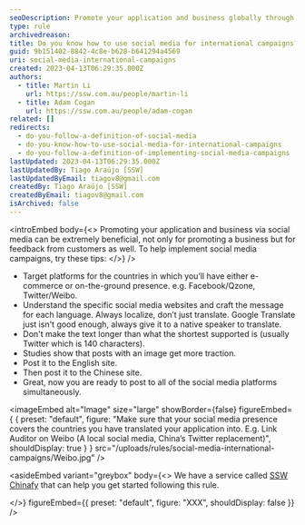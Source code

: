 ```yaml
---
seoDescription: Promote your application and business globally through targeted social media campaigns, localizing your message for each country's specific platforms.
type: rule
archivedreason:
title: Do you know how to use social media for international campaigns?
guid: 9b151402-8842-4c8e-b628-b641294a4569
uri: social-media-international-campaigns
created: 2023-04-13T06:29:35.000Z
authors:
  - title: Martin Li
    url: https://ssw.com.au/people/martin-li
  - title: Adam Cogan
    url: https://ssw.com.au/people/adam-cogan
related: []
redirects:
  - do-you-follow-a-definition-of-social-media
  - do-you-know-how-to-use-social-media-for-international-campaigns
  - do-you-follow-a-definition-of-implementing-social-media-campaigns
lastUpdated: 2023-04-13T06:29:35.000Z
lastUpdatedBy: Tiago Araújo [SSW]
lastUpdatedByEmail: tiagov8@gmail.com
createdBy: Tiago Araújo [SSW]
createdByEmail: tiagov8@gmail.com
isArchived: false
---
```


<introEmbed
  body={<>
Promoting your application and business via social media can be extremely beneficial, not only for promoting a business but for feedback from customers as well. To help implement social media campaigns, try these tips:
  </>}
/>
- Target platforms for the countries in which you’ll have either e-commerce or on-the-ground presence. e.g. Facebook/Qzone, Twitter/Weibo.
- Understand the specific social media websites and craft the message for each language. Always localize, don’t just translate. Google Translate just isn't good enough, always give it to a native speaker to translate.
- Don't make the text longer than what the shortest supported is (usually Twitter which is 140 characters).
- Studies show that posts with an image get more traction.
- Post it to the English site.
- Then post it to the Chinese site.
- Great, now you are ready to post to all of the social media platforms simultaneously.


<imageEmbed
  alt="Image"
  size="large"
  showBorder={false}
  figureEmbed={ {
    preset: "default",
    figure: "Make sure that your social media presence covers the countries you have translated your application into. E.g. Link Auditor on Weibo (A local social media, China’s Twitter replacement)",
    shouldDisplay: true
  } }
  src="/uploads/rules/social-media-international-campaigns/Weibo.jpg"
/>



<asideEmbed
  variant="greybox"
  body={<>
    We have a service called [SSW Chinafy](https://www.ssw.com.au/ssw/Consulting/Chinafy-App.aspx) that can help you get started following this rule.

  </>}
  figureEmbed={{
    preset: "default",
    figure: "XXX",
    shouldDisplay: false
  }}
/>
